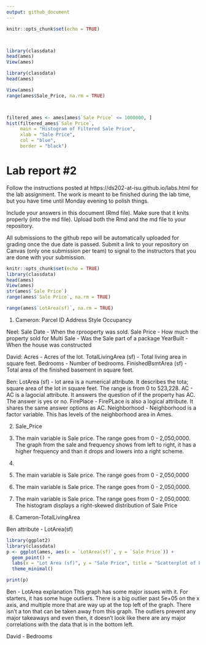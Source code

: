 ```yaml
---
output: github_document
---
```


<!-- README.md is generated from README.Rmd. Please edit the README.Rmd file -->


```r
knitr::opts_chunk$set(echo = TRUE)



library(classdata)
head(ames)
View(ames)

library(classdata)
head(ames)

View(ames)
range(ames$Sale_Price, na.rm = TRUE)



filtered_ames <- ames[ames$`Sale Price` <= 1000000, ]
hist(filtered_ames$`Sale Price`,
     main = "Histogram of Filtered Sale Price",
     xlab = "Sale Price",
     col = "blue",
     border = "black")

```

# Lab report #2

Follow the instructions posted at https://ds202-at-isu.github.io/labs.html for the lab assignment. The work is meant to be finished during the lab time, but you have time until Monday evening to polish things.

Include your answers in this document (Rmd file). Make sure that it knits properly (into the md file). Upload both the Rmd and the md file to your repository.  

All submissions to the github repo will be automatically uploaded for grading once the due date is passed.
Submit a link to your repository on Canvas (only one submission per team) to signal to the instructors that you are done with your submission.


```r
knitr::opts_chunk$set(echo = TRUE)
library(classdata)
head(ames)
View(ames)
str(ames$`Sale Price`)
range(ames$`Sale Price`, na.rm = TRUE)

range(ames$`LotArea(sf)`, na.rm = TRUE)
```

1. 
Cameron:
Parcel ID
Address
Style 
Occupancy 

Neel:
Sale Date - When the rprooperty was sold.
Sale Price - How much the property sold for
Multi Sale - Was the Sale part of a package
YearBuilt - When the house was constructed

David:
Acres - Acres of the lot.
TotalLivingArea (sf) - Total living area in square feet. 
Bedrooms - Number of bedrooms.
FinishedBsmtArea (sf) - Total area of the finished basement in square feet.

Ben:
LotArea (sf) - lot area is a numerical attribute. It describes the tota; square area of the lot in square feet. The range is from 0 to 523,228.
AC - AC is a lagocial attribute. It answers the question of if the property has AC. The answer is yes or no.
FirePlace - FirePLace is also a logical attribute. It shares the same answer options as AC.
Neighborhood - Neighborhood is a factor variable. This has levels of the neighborhood area in Ames.

2. Sale_Price

3. The main variable is Sale price. The range goes from 0 - 2,050,0000.
The graph from the sale and frequency shows from left to right, it has a higher frequency and than it drops and lowers into a right scheme.



3. 

3. The main variable is Sale price. The range goes from 0 - 2,050,0000

3. The main variable is Sale price. The range goes from 0 - 2,050,0000.


3. The main variable is Sale price. The range goes from 0 - 2,050,0000.
The histogram displays a right-skewed distribution of Sale Price



4. 
Cameron-TotalLivingArea

Ben attribute - LotArea(sf)
```r
library(ggplot2)
library(classdata)
p <- ggplot(ames, aes(x = `LotArea(sf)`, y = `Sale Price`)) +
  geom_point() +
  labs(x = "Lot Area (sf)", y = "Sale Price", title = "Scatterplot of Lot Area vs. Sale Price") +
  theme_minimal()

print(p)
```
Ben - LotArea explanation
This graph has some major issues with it. For starters, it has some huge outliers. There is a big outlier past 5e+05 on the x axis, and multiple more that are way up at the top left of the graph. There isn't a ton that can be taken away from this graph. The outliers prevent any major takeaways and even then, it doesn't look like there are any major correlations with the data that is in the bottom left.


David - Bedrooms
